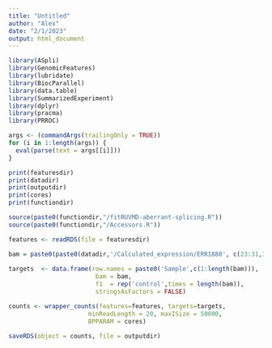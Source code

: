```yaml
---
title: "Untitled"
author: "Alex"
date: "2/1/2023"
output: html_document
---
```


```r
library(ASpli)
library(GenomicFeatures)
library(lubridate)
library(BiocParallel)
library(data.table)
library(SummarizedExperiment)
library(dplyr)
library(pracma)
library(PRROC)

```

```r
args <- (commandArgs(trailingOnly = TRUE))
for (i in 1:length(args)) {
  eval(parse(text = args[[i]]))
}

```

```r
print(featuresdir)
print(datadir)
print(outputdir)
print(cores)
print(functiondir)
```

```r

source(paste0(functiondir,"/fitRUVMD-aberrant-splicing.R"))
source(paste0(functiondir,"/Accessors.R"))
```


```r

features <- readRDS(file = featuresdir)

bam = paste0(paste0(datadir,'/Calculated_expression/ERR1880', c(23:31,33:62), '/simulated_star_alignment_ERR1880',c(23:31,33:62),'Aligned.sortedByCoord.out.bam'))
 
targets  <- data.frame(row.names = paste0('Sample',c(1:length(bam))),
                        bam = bam,
                        f1  = rep('control',times = length(bam)),
                        stringsAsFactors = FALSE)

```


```r
counts <- wrapper_counts(features=features, targets=targets,
                      minReadLength = 20, maxISize = 50000,
                      BPPARAM = cores)
```

```r
saveRDS(object = counts, file = outputdir)
```


